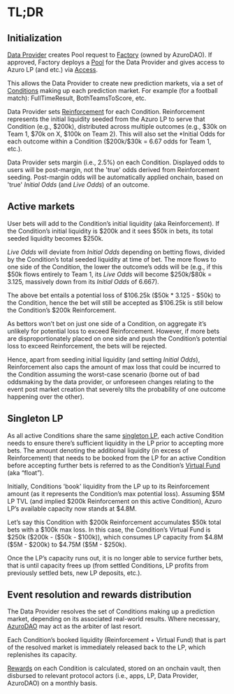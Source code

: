 
# TL;DR

## Initialization

[Data Provider](/knowledge-hub/how-azuro-works/protocol-actors/data-providers) creates Pool request to [Factory](https://gem.azuro.org/contracts/factory) (owned by AzuroDAO). If approved, Factory deploys a [Pool](https://gem.azuro.org/knowledge-hub/how-azuro-works/components/pools) for the Data Provider and gives access to Azuro LP (and etc.) via [Access](https://gem.azuro.org/contracts/access).

This allows the Data Provider to create new prediction markets, via a set of [Conditions](https://gem.azuro.org/knowledge-hub/how-azuro-works/components/conditions) making up each prediction market. For example (for a football match): FullTimeResult, BothTeamsToScore, etc.

Data Provider sets [Reinforcement](https://gem.azuro.org/knowledge-hub/how-azuro-works/components/reinforcement) for each Condition. Reinforcement represents the initial liquidity seeded from the Azuro LP to serve that Condition (e.g., \$200k), distributed across multiple outcomes (e.g., \$30k on Team 1, \$70k on X, \$100k on Team 2). This will also set the *Initial Odds for each outcome within a Condition (\$200k/\$30k = 6.67 odds for Team 1, etc.).

Data Provider sets margin (i.e., 2.5%) on each Condition. Displayed odds to users will be post-margin, not the 'true' odds derived from Reinforcement seeding. Post-margin odds will be automatically applied onchain, based on 'true' *Initial Odds* (and *Live Odds*) of an outcome.

## Active markets

User bets will add to the Condition’s initial liquidity (aka Reinforcement). If the Condition’s initial liquidity is \$200k and it sees \$50k in bets, its total seeded liquidity becomes \$250k.

*Live Odds* will deviate from *Initial Odds* depending on betting flows, divided by the Condition’s total seeded liquidity at time of bet. The more flows to one side of the Condition, the lower the outcome’s odds will be (e.g., if this \$50k flows entirely to Team 1, its *Live Odds* will become \$250k/\$80k = 3.125, massively down from its *Initial Odds* of 6.667).

The above bet entails a potential loss of \$106.25k (\$50k \* 3.125 - \$50k) to the Condition, hence the bet will still be accepted as \$106.25k is still below the Condition’s \$200k Reinforcement.

As bettors won’t bet on just one side of a Condition, on aggregate it’s unlikely for potential loss to exceed Reinforcement. However, if more bets are disproportionately placed on one side and push the Condition’s potential loss to exceed Reinforcement, the bets will be rejected.

Hence, apart from seeding initial liquidity (and setting *Initial Odds*), Reinforcement also caps the amount of max loss that could be incurred to the Condition assuming the worst-case scenario (borne out of bad oddsmaking by the data provider, or unforeseen changes relating to the event post market creation that severely tilts the probability of one outcome happening over the other).

## Singleton LP

As all active Conditions share the same [singleton LP](/knowledge-hub/how-azuro-works/protocol-actors/liquidity-providers), each active Condition needs to ensure there’s sufficient liquidity in the LP prior to accepting more bets. The amount denoting the additional liquidity (in excess of Reinforcement) that needs to be booked from the LP for an active Condition before accepting further bets is referred to as the Condition’s [Virtual Fund](https://gem.azuro.org/knowledge-hub/how-azuro-works/components/virtual-funds) (aka “float”).

Initially, Conditions 'book' liquidity from the LP up to its Reinforcement amount (as it represents the Condition’s max potential loss). Assuming \$5M LP TVL (and implied \$200k Reinforcement on this active Condition), Azuro LP’s available capacity now stands at \$4.8M.

Let’s say this Condition with \$200k Reinforcement accumulates \$50k total bets with a \$100k max loss. In this case, the Condition’s Virtual Fund is \$250k (\$200k - (\$50k - \$100k)), which consumes LP capacity from \$4.8M (\$5M - \$200k) to \$4.75M (\$5M - \$250k).

Once the LP’s capacity runs out, it is no longer able to service further bets, that is until capacity frees up (from settled Conditions, LP profits from previously settled bets, new LP deposits, etc.).

## Event resolution and rewards distribution

The Data Provider resolves the set of Conditions making up a prediction market, depending on its associated real-world results. Where necessary, [AzuroDAO](/knowledge-hub/azur/azuro-dao) may act as the arbiter of last resort.

Each Condition’s booked liquidity (Reinforcement + Virtual Fund) that is part of the resolved market is immediately released back to the LP, which replenishes its capacity.

[Rewards](https://gem.azuro.org/knowledge-hub/how-azuro-wors/reward-distribution) on each Condition is calculated, stored on an onchain vault, then disbursed to relevant protocol actors (i.e., apps, LP, Data Provider, AzuroDAO) on a monthly basis.
